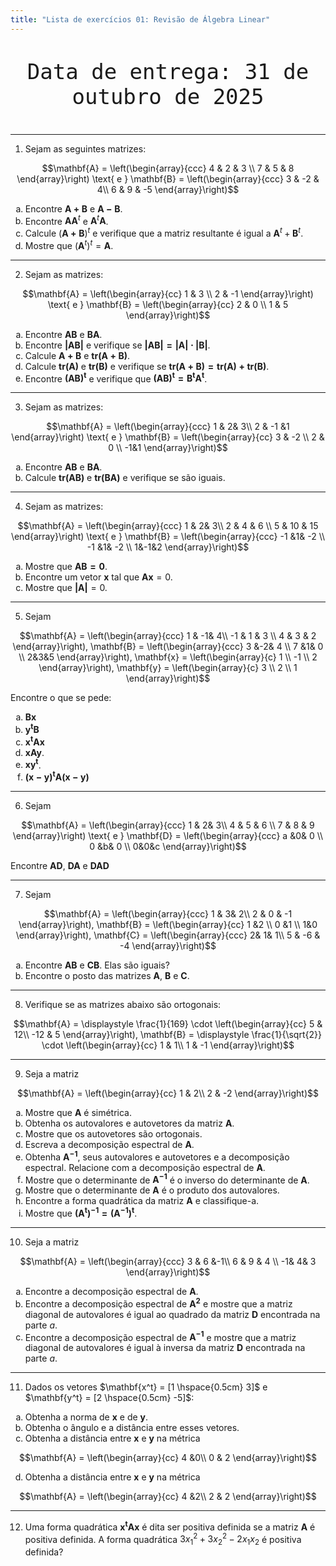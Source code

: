 ```yaml
---
title: "Lista de exercícios 01: Revisão de Álgebra Linear"
---
```


<p align="center" style="font-size: 40px"> 
`Data de entrega: 31 de outubro de 2025`
</p>


---

1) Sejam as seguintes matrizes:

$$\mathbf{A} = \left(\begin{array}{ccc} 4 & 2 & 3 \\ 7 & 5 & 8 \end{array}\right) \text{     e     } \mathbf{B} = \left(\begin{array}{ccc} 3 & -2 & 4\\ 6 & 9 & -5 \end{array}\right)$$

a) Encontre $\mathbf{A + B}$ e $\mathbf{A- B}$.
b) Encontre $\mathbf{AA}^t$ e $\mathbf{A}^t\mathbf{A}$.
c) Calcule $(\mathbf{A+B})^t$ e verifique que a matriz resultante é igual a $\mathbf{A}^t + \mathbf{B}^t$.
d) Mostre que $(\mathbf{A}^t)^t = \mathbf{A}$.


---

2) Sejam as matrizes: 

$$\mathbf{A} = \left(\begin{array}{cc} 1 & 3 \\ 2 & -1 \end{array}\right)  \text{      e      } \mathbf{B} = \left(\begin{array}{cc} 2 & 0 \\ 1 & 5 \end{array}\right)$$


a) Encontre $\mathbf{AB}$ e $\mathbf{BA}$.
b) Encontre $\mathbf{|AB|}$ e verifique se $\mathbf{|AB| = |A| \cdot |B|}$.
c) Calcule $\mathbf{A+B}$ e $\mathbf{tr(A+B)}$.
d) Calcule $\mathbf{tr(A)}$ e $\mathbf{tr(B)}$ e verifique se $\mathbf{tr(A+B) = tr(A) + tr(B)}$.
e) Encontre $\mathbf{(AB)^t}$ e verifique que $\mathbf{(AB)^t = B^t A^t}$.


---


3) Sejam as matrizes: 


$$\mathbf{A} = \left(\begin{array}{ccc}
1 & 2& 3\\
2 & -1 &1
\end{array}\right)  \text{      e      } \mathbf{B} = \left(\begin{array}{cc}
3 & -2 \\
2 & 0 \\
-1&1 
\end{array}\right)$$



a) Encontre $\mathbf{AB}$ e $\mathbf{BA}$.
b) Calcule $\mathbf{tr(AB)}$ e $\mathbf{tr(BA)}$ e verifique se são iguais.


---

4) Sejam as matrizes: 


$$\mathbf{A} = \left(\begin{array}{ccc}
1 & 2& 3\\
2 & 4 & 6 \\
5 & 10 & 15
\end{array}\right)  \text{      e      } \mathbf{B} =  \left(\begin{array}{ccc}
-1 &1& -2 \\
-1 &1& -2 \\
1&-1&2 
\end{array}\right)$$


a) Mostre que $\mathbf{AB = 0}$.
b) Encontre um vetor $\mathbf{x}$ tal que $\mathbf{A} \mathbf{x} = 0$.
c) Mostre que $\mathbf{|A|} = 0$.


---

5) Sejam


$$\mathbf{A} = \left(\begin{array}{ccc}
1 & -1& 4\\
-1 & 1 & 3 \\
4 & 3 & 2
\end{array}\right), \mathbf{B} =  \left(\begin{array}{ccc}
3 &-2& 4 \\
7 &1& 0 \\
2&3&5 
\end{array}\right), \mathbf{x} = \left(\begin{array}{c}
1 \\
-1  \\
2 
\end{array}\right), \mathbf{y} = \left(\begin{array}{c}
3  \\
2  \\
1 
\end{array}\right)$$


Encontre o que se pede:

a) $\mathbf{B} \mathbf{x}$
b) $\mathbf{y^t B}$
c) $\mathbf{x^t A x}$
d) $\mathbf{x A y}$.
e) $\mathbf{x y^t}$.
f) $\mathbf{({x}-{y})^t A ({x}-{y})}$


---

6) Sejam

$$\mathbf{A} = \left(\begin{array}{ccc}
1 & 2& 3\\
4 & 5 & 6 \\
7 & 8 & 9
\end{array}\right)  \text{      e      } \mathbf{D} =  \left(\begin{array}{ccc}
a &0& 0 \\
0 &b& 0 \\
0&0&c 
\end{array}\right)$$

Encontre $\mathbf{AD}$, $\mathbf{DA}$ e $\mathbf{DAD}$

---

7) Sejam


$$\mathbf{A} = \left(\begin{array}{ccc} 1 & 3& 2\\ 2 & 0 & -1 \end{array}\right), \mathbf{B} =  \left(\begin{array}{cc} 1 &2 \\ 0 &1 \\ 1&0 \end{array}\right), \mathbf{C} = \left(\begin{array}{ccc} 2& 1& 1\\ 5 & -6 & -4 \end{array}\right)$$

a) Encontre $\mathbf{AB}$ e $\mathbf{CB}$. Elas são iguais? 
b) Encontre o posto das matrizes $\mathbf{A}$, $\mathbf{B}$ e $\mathbf{C}$.


---

8) Verifique se as matrizes abaixo são ortogonais:


$$\mathbf{A} =  \displaystyle  \frac{1}{169} \cdot \left(\begin{array}{cc}
5 & 12\\
-12 & 5  
\end{array}\right), \mathbf{B} =  \displaystyle  \frac{1}{\sqrt{2}} \cdot \left(\begin{array}{cc}
1 & 1\\
1 & -1  
\end{array}\right)$$


---

9) Seja a matriz


$$\mathbf{A} =  \left(\begin{array}{cc}
1 & 2\\
2 & -2  
\end{array}\right)$$


a) Mostre que $\mathbf{A}$ é simétrica.
b) Obtenha os autovalores e autovetores da matriz $\mathbf{A}$.
c) Mostre que os autovetores são ortogonais.
d) Escreva a decomposição espectral de $\mathbf{A}$.
e) Obtenha $\mathbf{A^{-1}}$, seus autovalores e autovetores e a decomposição 
 espectral. Relacione com a decomposição espectral de $\mathbf{A}$.
f) Mostre que o determinante de $\mathbf{A^{-1}}$ é o inverso do determinante 
 de $\mathbf{A}$.
g) Mostre que o determinante de $\mathbf{A}$ é o produto dos autovalores.
h) Encontre a forma quadrática da matriz $\mathbf{A}$ e classifique-a.
i) Mostre que $\mathbf{(A^t)^{-1} = (A^{-1})^t}$.


---

10) Seja a matriz


$$\mathbf{A} =   \left(\begin{array}{ccc}
3 & 6 &-1\\
6 & 9 & 4 \\
-1& 4& 3  
\end{array}\right)$$


a) Encontre a decomposição espectral de $\mathbf{A}$.
b) Encontre a decomposição espectral de $\mathbf{A^2}$ e mostre que a matriz 
 diagonal de autovalores é igual ao quadrado da matriz $\mathbf{D}$ encontrada na 
 parte $a.$
c) Encontre a decomposição espectral de $\mathbf{A^{-1}}$ e mostre que a 
 matriz diagonal de autovalores é igual à inversa da matriz $\mathbf{D}$ encontrada na 
 parte $a.$
 
---

11) Dados os vetores $\mathbf{x^t} = [1 \hspace{0.5cm} 3]$ e $\mathbf{y^t} = [2 \hspace{0.5cm} -5]$:

a) Obtenha a norma de $\mathbf{x}$ e de $\mathbf{y}$.
b) Obtenha o ângulo e a distância entre esses vetores.
c) Obtenha a distância entre $\mathbf{x}$ e $\mathbf{y}$ na métrica

$$\mathbf{A} =   \left(\begin{array}{cc}
4 &0\\
0 & 2  
\end{array}\right)$$

d) Obtenha a distância entre $\mathbf{x}$ e $\mathbf{y}$ na métrica

$$\mathbf{A} =   \left(\begin{array}{cc}
4 &2\\
2 & 2  
\end{array}\right)$$


---

12) Uma forma quadrática $\mathbf{x^t A x}$ é dita ser positiva definida se a 
matriz $\mathbf{A}$ é positiva definida. A forma quadrática $3x_1^2 + 3x_2^2 - 2x_1x_2$ é positiva definida?